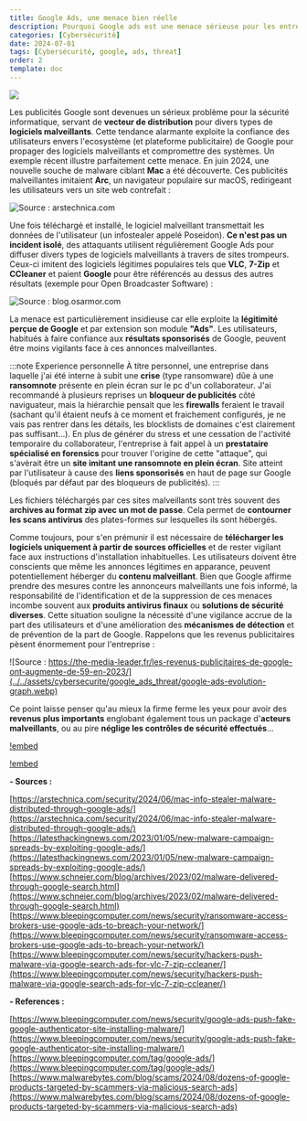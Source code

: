 ---
title: Google Ads, une menace bien réelle
description: Pourquoi Google ads est une menace sérieuse pour les entreprises et les particuliers.
categories: [Cybersécurité]
date: 2024-07-01
tags: [Cybersécurité, google, ads, threat]
order: 2
template: doc
---

![](../../assets/cybersecurite/google_ads_threat/google-ads.webp)

Les publicités Google sont devenues un sérieux problème pour la sécurité informatique, servant de **vecteur de distribution** pour divers types de **logiciels malveillants**.
Cette tendance alarmante exploite la confiance des utilisateurs envers l'ecosystème (et plateforme publicitaire) de Google pour propager des logiciels malveillants et
compromettre des systèmes. Un exemple récent illustre parfaitement cette menace. En juin 2024, une nouvelle souche de malware ciblant **Mac** a été découverte.
Ces publicités malveillantes imitaient **Arc**, un navigateur populaire sur macOS, redirigeant les utilisateurs vers un site web contrefait :  

![Source : arstechnica.com](../../assets/cybersecurite/google_ads_threat/malicious-google-ad-for-fake-arc-browser.webp)

Une fois téléchargé et installé, le logiciel malveillant transmettait les données de l'utilisateur (un infostealer appelé Poseidon).
**Ce n'est pas un incident isolé**, des attaquants utilisent régulièrement Google Ads pour diffuser divers types de logiciels malveillants à travers de sites trompeurs.
Ceux-ci imitent des logiciels légitimes populaires tels que **VLC**, **7-Zip** et **CCleaner** et paient **Google** pour être référencés au dessus des autres résultats (exemple pour Open Broadcaster Software) :  

![Source : blog.osarmor.com](../../assets/cybersecurite/google_ads_threat/obs-studio-search-results.webp)

La menace est particulièrement insidieuse car elle exploite la **légitimité perçue de Google** et par extension son module **"Ads"**. Les utilisateurs, habitués à faire confiance aux **résultats sponsorisés** de Google, peuvent être moins vigilants face à ces annonces malveillantes. 

:::note Experience personnelle
À titre personnel, une entreprise dans laquelle j'ai été interne à subit une **crise** (type ransomware) dûe à une **ransomnote** présente en plein écran sur le pc d'un collaborateur. J'ai recommandé à plusieurs reprises un **bloqueur de publicités** côté naviguateur, mais la hiérarchie pensait que les **firewalls** feraient le travail (sachant qu'il étaient neufs à ce moment et fraichement configurés, je ne vais pas rentrer dans les détails, les blocklists de domaines c'est clairement pas suffisant...). En plus de générer du stress et une cessation de l'activité temporaire du collaborateur, l'entreprise à fait appel à un **prestataire spécialisé en forensics** pour trouver l'origine de cette "attaque", qui s'avèrait être un **site imitant une ransomnote en plein écran**. Site atteint par l'utilisateur à cause des **liens sponsorisés** en haut de page sur Google (bloqués par défaut par des bloqueurs de publicités).
::: 

Les fichiers téléchargés par ces sites malveillants sont très souvent des **archives au format zip avec un mot de passe**. Cela permet de **contourner les scans antivirus** des plates-formes sur lesquelles ils sont hébergés.  

Comme toujours, pour s'en prémunir il est nécessaire de **télécharger les logiciels uniquement à partir de sources officielles** et de rester vigilant face aux instructions d'installation inhabituelles. Les utilisateurs doivent être conscients que même les annonces légitimes en apparance, peuvent potentiellement héberger du **contenu malveillant**. Bien que Google affirme prendre des mesures contre les annonceurs malveillants une fois informé, la responsabilité de l'identification et de la suppression de ces menaces incombe souvent aux **produits antivirus finaux** ou **solutions de sécurité diverses**. Cette situation souligne la nécessité d'une vigilance accrue de la part des utilisateurs et d'une amélioration des **mécanismes de détection** et de prévention de la part de Google. Rappelons que les revenus publicitaires pèsent énormement pour l'entreprise :  

![Source : https://the-media-leader.fr/les-revenus-publicitaires-de-google-ont-augmente-de-59-en-2023/](../../assets/cybersecurite/google_ads_threat/google-ads-evolution-graph.webp)

Ce point laisse penser qu'au mieux la firme ferme les yeux pour avoir des **revenus plus importants** englobant également tous un package d'**acteurs malveillants**, ou au pire **néglige les contrôles de sécurité effectués**...  

[!embed](https://youtu.be/c5fAiwVvr6s)
 
[!embed](https://youtu.be/kgckm2DGOOY)

**- Sources :**

[https://arstechnica.com/security/2024/06/mac-info-stealer-malware-distributed-through-google-ads/](https://arstechnica.com/security/2024/06/mac-info-stealer-malware-distributed-through-google-ads/)  
[https://latesthackingnews.com/2023/01/05/new-malware-campaign-spreads-by-exploiting-google-ads/](https://latesthackingnews.com/2023/01/05/new-malware-campaign-spreads-by-exploiting-google-ads/)  
[https://www.schneier.com/blog/archives/2023/02/malware-delivered-through-google-search.html](https://www.schneier.com/blog/archives/2023/02/malware-delivered-through-google-search.html)  
[https://www.bleepingcomputer.com/news/security/ransomware-access-brokers-use-google-ads-to-breach-your-network/](https://www.bleepingcomputer.com/news/security/ransomware-access-brokers-use-google-ads-to-breach-your-network/)  
[https://www.bleepingcomputer.com/news/security/hackers-push-malware-via-google-search-ads-for-vlc-7-zip-ccleaner/](https://www.bleepingcomputer.com/news/security/hackers-push-malware-via-google-search-ads-for-vlc-7-zip-ccleaner/)  

**- References :**

[https://www.bleepingcomputer.com/news/security/google-ads-push-fake-google-authenticator-site-installing-malware/](https://www.bleepingcomputer.com/news/security/google-ads-push-fake-google-authenticator-site-installing-malware/)  
[https://www.bleepingcomputer.com/tag/google-ads/](https://www.bleepingcomputer.com/tag/google-ads/)  
[https://www.malwarebytes.com/blog/scams/2024/08/dozens-of-google-products-targeted-by-scammers-via-malicious-search-ads](https://www.malwarebytes.com/blog/scams/2024/08/dozens-of-google-products-targeted-by-scammers-via-malicious-search-ads)
